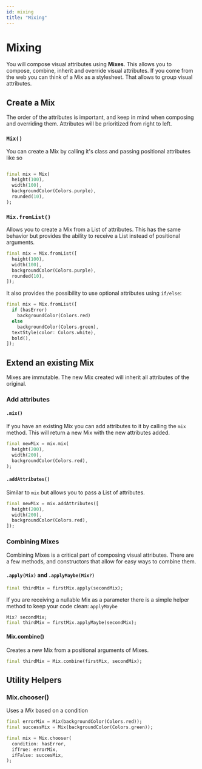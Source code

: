 ```yaml
---
id: mixing
title: "Mixing"
---
```



# Mixing

You will compose visual attributes using **Mixes**. This allows you to compose, combine, inherit and override visual attributes. If you come from the web you can think of a Mix as a stylesheet. That allows to group visual attributes.

## Create a Mix

<Callout emoji="⚠️">
  The order of the attributes is important, and keep in mind when composing and
  overriding them. Attributes will be prioritized from right to left.
</Callout>

### `Mix()`

You can create a Mix by calling it's class and passing positional attributes like so

```dart

final mix = Mix(
  height(100),
  width(100),
  backgroundColor(Colors.purple),
  rounded(10),
);

```

### `Mix.fromList()`

Allows you to create a Mix from a List of attributes. This has the same behavior but provides the ability to receive a List instead of positional arguments.

```dart
final mix = Mix.fromList([
  height(100),
  width(100),
  backgroundColor(Colors.purple),
  rounded(10),
]);
```

It also provides the possibility to use optional attributes using `if/else`:

```dart
final mix = Mix.fromList([
  if (hasError)
    backgroundColor(Colors.red)
  else
    backgroundColor(Colors.green),
  textStyle(color: Colors.white),
  bold(),
]);
```

## Extend an existing Mix

Mixes are immutable. The new Mix created will inherit all attributes of the original.

### Add attributes

#### `.mix()`

If you have an existing Mix you can add attributes to it by calling the `mix` method. This will return a new Mix with the new attributes added.

```dart
final newMix = mix.mix(
  height(200),
  width(200),
  backgroundColor(Colors.red),
);
```

#### `.addAttributes()`

Similar to `mix` but allows you to pass a List of attributes.

```dart
final newMix = mix.addAttributes([
  height(200),
  width(200),
  backgroundColor(Colors.red),
]);
```

### Combining Mixes

Combining Mixes is a critical part of composing visual attributes. There are a few methods, and constructors that allow for easy ways to combine them.

#### `.apply(Mix)` and `.applyMaybe(Mix?)`

```dart
final thirdMix = firstMix.apply(secondMix);
```

If you are receiving a nullable Mix as a parameter there is a simple helper method to keep your code clean: `applyMaybe`

```dart
Mix? secondMix;
final thirdMix = firstMix.applyMaybe(secondMix);
```

#### Mix.combine()

Creates a new Mix from a positional arguments of Mixes.

```dart
final thirdMix = Mix.combine(firstMix, secondMix);
```

## Utility Helpers

### Mix.chooser()

Uses a _Mix_ based on a condition

```dart
final errorMix = Mix(backgroundColor(Colors.red));
final successMix = Mix(backgroundColor(Colors.green));

final mix = Mix.chooser(
  condition: hasError,
  ifTrue: errorMix,
  ifFalse: succesMix,
);
```
